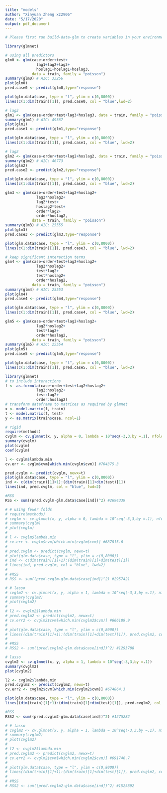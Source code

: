 ```yaml
---
title: "models"
author: "Xinyuan Zheng xz2906"
date: "5/17/2020"
output: pdf_document
---
```


```r
# Please first run build-data-glm to create variables in your environment
```


```r
library(glmnet)
```


```r
# using all predictors
glm0 <- glm(case~order+test+
              lag1+lag2+lag3+
              hoslag1+hoslag1+hoslag3, 
            data = train, family = "poisson")
summary(glm0) # AIC: 33256
plot(glm0)
pred.case0 <- predict(glm0,type="response")

plot(glm.data$case, type = "l", ylim = c(0,8000))
lines(c(1:dim(train)[1]), pred.case0, col = "blue",lwd=2)
```


```r
# lag3
glm1 <- glm(case~order+test+lag3+hoslag3, data = train, family = "poisson")
summary(glm1) # AIC: 49367
plot(glm1)
pred.case1 <- predict(glm1,type="response")

plot(glm.data$case, type = "l", ylim = c(0,8000))
lines(c(1:dim(train)[1]), pred.case1, col = "blue", lwd=2)
```


```r
# lag2
glm2 <- glm(case~order+test+lag2+hoslag2, data = train, family = "poisson")
summary(glm2) # AIC: 46773
plot(glm2)
pred.case2 <- predict(glm2,type="response")

plot(glm.data$case, type = "l", ylim = c(0,8000))
lines(c(1:dim(train)[1]), pred.case2, col = "blue", lwd=2)
```


```r
glm3 <- glm(case~order+test+lag2+hoslag2+
              lag2*hoslag2+
              lag2*test+
              hoslag2*test+
              order*lag2+
              order*hoslag2, 
            data = train, family = "poisson")
summary(glm3) # AIC: 25555
plot(glm3)
pred.case3 <- predict(glm3,type="response")

plot(glm.data$case, type = "l", ylim = c(0,8000))
lines(c(1:dim(train)[1]), pred.case3, col = "blue", lwd=2)
```


```r
# keep significant interaction terms
glm4 <- glm(case~order+test+lag2+hoslag2+
              lag2*hoslag2+
              test*lag2+
              test*hoslag2+
              order*hoslag2,
            data = train, family = "poisson")
summary(glm4) # AIC: 25553
plot(glm4)
pred.case4 <- predict(glm4,type="response")

plot(glm.data$case, type = "l", ylim = c(0,8000))
lines(c(1:dim(train)[1]), pred.case4, col = "blue", lwd=2)
```


```r
glm5 <- glm(case~order+test+lag2+hoslag2+
              lag2*hoslag2+
              test*lag2+
              order*hoslag2,
            data = train, family = "poisson")
summary(glm5) # AIC: 25554
plot(glm5)
pred.case5 <- predict(glm5,type="response")

plot(glm.data$case, type = "l", ylim = c(0,8000))
lines(c(1:dim(train)[1]), pred.case5, col = "blue", lwd=2)
```


####################

```r
library(glmnet)
# to include interactions
f <- as.formula(case~order+test+lag2+hoslag2+
              lag2:hoslag2+
              test:lag2+
              order:hoslag2)
# transform dataframe to matrices as required by glmnet
x <- model.matrix(f, train)
t <- model.matrix(f, test)
y <- as.matrix(train$case, ncol=1)
```



```r
# rigid
require(methods)
cvglm <- cv.glmnet(x, y, alpha = 0, lambda = 10^seq(-3,3,by =.1), nfolds = 10) 
summary(cvglm)
plot(cvglm)
coef(cvglm)

l <- cvglm$lambda.min
cv.err <- cvglm$cvm[which.min(cvglm$cvm)] #704375.3

pred.cvglm <- predict(cvglm, newx=t)
plot(glm.data$case, type = "l", ylim = c(0,8000))
ind <- c(dim(train)[1]+1):(dim(train)[1]+dim(test)[1])
lines(ind, pred.cvglm, col = "blue", lwd=2)

#RSS
RSS <- sum((pred.cvglm-glm.data$case[ind])^2) #2694339
```


```r
# # using fewer folds
# require(methods)
# cvglm <- cv.glmnet(x, y, alpha = 0, lambda = 10^seq(-3,3,by =.1), nfolds=5)
# summary(cvglm)
# plot(cvglm)
# 
# l <- cvglm$lambda.min
# cv.err <- cvglm$cvm[which.min(cvglm$cvm)] #687815.6
# 
# pred.cvglm <- predict(cvglm, newx=t)
# plot(glm.data$case, type = "l", ylim = c(0,8000))
# ind <- c(dim(train)[1]+1):(dim(train)[1]+dim(test)[1])
# lines(ind, pred.cvglm, col = "blue", lwd=2)
# 
# #RSS
# RSS <- sum((pred.cvglm-glm.data$case[ind])^2) #2957421
```


```r
# # lasso
# cvglm2 <- cv.glmnet(x, y, alpha = 1, lambda = 10^seq(-3,3,by =.1), nfolds= 20)
# summary(cvglm2)
# plot(cvglm2)
# 
# l2 <- cvglm2$lambda.min
# pred.cvglm2 <- predict(cvglm2, newx=t)
# cv.err2 <- cvglm2$cvm[which.min(cvglm2$cvm)] #666189.9
# 
# plot(glm.data$case, type = "l", ylim = c(0,8000))
# lines((dim(train)[1]+1):(dim(train)[1]+dim(test)[1]), pred.cvglm2, col = "blue", lwd=2)
# 
# #RSS
# RSS2 <- sum((pred.cvglm2-glm.data$case[ind])^2) #1293788
```



```r
# lasso
cvglm2 <- cv.glmnet(x, y, alpha = 1, lambda = 10^seq(-3,3,by =.1))
summary(cvglm2)
plot(cvglm2)

l2 <- cvglm2$lambda.min
pred.cvglm2 <- predict(cvglm2, newx=t)
cv.err2 <- cvglm2$cvm[which.min(cvglm2$cvm)] #674864.3

plot(glm.data$case, type = "l", ylim = c(0,8000))
lines((dim(train)[1]+1):(dim(train)[1]+dim(test)[1]), pred.cvglm2, col = "blue", lwd=2)

#RSS
RSS2 <- sum((pred.cvglm2-glm.data$case[ind])^2) #1275282
```


```r
# # lasso
# cvglm2 <- cv.glmnet(x, y, alpha = 1, lambda = 10^seq(-3,3,by =.1), nfolds = 7)
# summary(cvglm2)
# plot(cvglm2)
# 
# l2 <- cvglm2$lambda.min
# pred.cvglm2 <- predict(cvglm2, newx=t)
# cv.err2 <- cvglm2$cvm[which.min(cvglm2$cvm)] #691746.7
# 
# plot(glm.data$case, type = "l", ylim = c(0,8000))
# lines((dim(train)[1]+1):(dim(train)[1]+dim(test)[1]), pred.cvglm2, col = "blue", lwd=2)
# 
# #RSS
# RSS2 <- sum((pred.cvglm2-glm.data$case[ind])^2) #1525892
```

